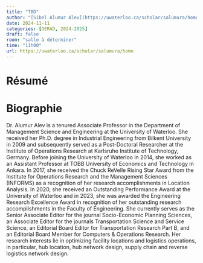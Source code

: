 ```yaml
---
title: "TBD"
author: "[Sibel Alumur Alev](https://uwaterloo.ca/scholar/salumura/home)"
date: 2024-11-11
categories: [GERAD, 2024-2025]
draft: false
room: "salle à déterminer"
time: "11h00"
url: https://uwaterloo.ca/scholar/salumura/home
---
```


# Résumé

# Biographie

Dr. Alumur Alev is a tenured Associate Professor in the Department of Management Science and Engineering at the University of Waterloo. She received her Ph.D. degree in Industrial Engineering from Bilkent University in 2009 and subsequently served as a Post-Doctoral Researcher at the Institute of Operations Research at Karlsruhe Institute of Technology, Germany. Before joining the University of Waterloo in 2014, she worked as an Assistant Professor at TOBB University of Economics and Technology in Ankara. In 2017, she received the Chuck ReVelle Rising Star Award from the Institute for Operations Research and the Management Sciences (INFORMS) as a recognition of her research accomplishments in Location Analysis. In 2020, she received an Outstanding Performance Award at the University of Waterloo and in 2023, she was awarded the Engineering Research Excellence Award in recognition of her outstanding research accomplishments in the Faculty of Engineering.  She currently serves as the Senior Associate Editor for the journal Socio-Economic Planning Sciences, an Associate Editor for the journals Transportation Science and Service Science, an Editorial Board Editor for Transportation Research Part B, and an Editorial Board Member for Computers & Operations Research. Her research interests lie in optimizing facility locations and logistics operations, in particular, hub location, hub network design, supply chain and reverse logistics network design.
